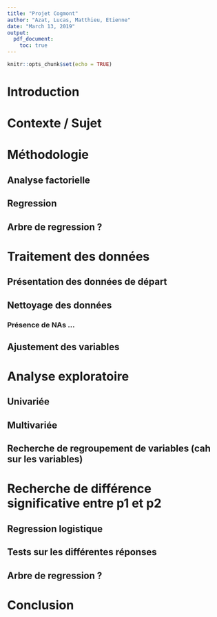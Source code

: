 ```yaml
---
title: "Projet Cogmont"
author: "Azat, Lucas, Matthieu, Etienne"
date: "March 13, 2019"
output:
  pdf_document:
    toc: true
---
```


```r
knitr::opts_chunk$set(echo = TRUE)
```

# Introduction
# Contexte / Sujet
# Méthodologie
## Analyse factorielle
## Regression
## Arbre de regression ?
# Traitement des données
## Présentation des données de départ
## Nettoyage des données 
###	Présence de NAs ...
## Ajustement des variables
# Analyse exploratoire
##	Univariée
##	Multivariée
##	Recherche de regroupement de variables (cah sur les variables)
# Recherche de différence significative entre p1 et p2
##	Regression logistique 
##	Tests sur les différentes réponses
##	Arbre de regression ?
# Conclusion
	
	


